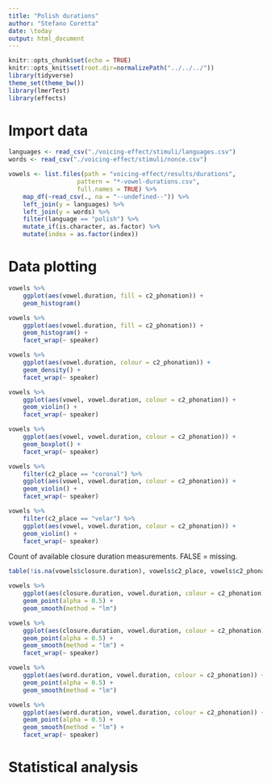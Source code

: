 ```yaml
---
title: "Polish durations"
author: "Stefano Coretta"
date: \today
output: html_document
---
```


```r
knitr::opts_chunk$set(echo = TRUE)
knitr::opts_knit$set(root.dir=normalizePath("../../../"))
library(tidyverse)
theme_set(theme_bw())
library(lmerTest)
library(effects)
```

# Import data

```r
languages <- read_csv("./voicing-effect/stimuli/languages.csv")
words <- read_csv("./voicing-effect/stimuli/nonce.csv")

vowels <- list.files(path = "voicing-effect/results/durations",
                   pattern = "*-vowel-durations.csv",
                   full.names = TRUE) %>%
    map_df(~read_csv(., na = "--undefined--")) %>%
    left_join(y = languages) %>%
    left_join(y = words) %>%
    filter(language == "polish") %>%
    mutate_if(is.character, as.factor) %>%
    mutate(index = as.factor(index))
```

# Data plotting

```r
vowels %>%
    ggplot(aes(vowel.duration, fill = c2_phonation)) +
    geom_histogram()
```

```r
vowels %>%
    ggplot(aes(vowel.duration, fill = c2_phonation)) +
    geom_histogram() +
    facet_wrap(~ speaker)
```

```r
vowels %>%
    ggplot(aes(vowel.duration, colour = c2_phonation)) +
    geom_density() +
    facet_wrap(~ speaker)
```


```r
vowels %>%
    ggplot(aes(vowel, vowel.duration, colour = c2_phonation)) +
    geom_violin() +
    facet_wrap(~ speaker)
```

```r
vowels %>%
    ggplot(aes(vowel, vowel.duration, colour = c2_phonation)) +
    geom_boxplot() +
    facet_wrap(~ speaker)
```

```r
vowels %>%
    filter(c2_place == "coronal") %>%
    ggplot(aes(vowel, vowel.duration, colour = c2_phonation)) +
    geom_violin() +
    facet_wrap(~ speaker)
```

```r
vowels %>%
    filter(c2_place == "velar") %>%
    ggplot(aes(vowel, vowel.duration, colour = c2_phonation)) +
    geom_violin() +
    facet_wrap(~ speaker)
```

Count of available closure duration measurements. FALSE = missing.

```r
table(!is.na(vowels$closure.duration), vowels$c2_place, vowels$c2_phonation)
```


```r
vowels %>%
    ggplot(aes(closure.duration, vowel.duration, colour = c2_phonation)) +
    geom_point(alpha = 0.5) +
    geom_smooth(method = "lm")
```

```r
vowels %>%
    ggplot(aes(closure.duration, vowel.duration, colour = c2_phonation)) +
    geom_point(alpha = 0.5) +
    geom_smooth(method = "lm") +
    facet_wrap(~ speaker)
```

```r
vowels %>%
    ggplot(aes(word.duration, vowel.duration, colour = c2_phonation)) +
    geom_point(alpha = 0.5) +
    geom_smooth(method = "lm")
```

```r
vowels %>%
    ggplot(aes(word.duration, vowel.duration, colour = c2_phonation)) +
    geom_point(alpha = 0.5) +
    geom_smooth(method = "lm") +
    facet_wrap(~ speaker)
```


# Statistical analysis


